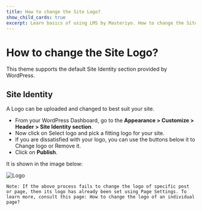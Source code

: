 ---
title: How to change the Site Logo?
show_child_cards: true
excerpt: Learn basics of using LMS by Masteriyo. How to change the Site Logo
---

# How to change the Site Logo?

This theme supports the default Site Identity section provided by WordPress.

## Site Identity

A Logo can be uploaded and changed to best suit your site.

- From your WordPress Dashboard, go to the **Appearance > Customize > Header > Site Identity section**.
- Now click on Select logo and pick a fitting logo for your site.
- If you are dissatisfied with your logo, you can use the buttons below it to Change logo or Remove it.
- Click on **Publish**.

It is shown in the image below:

![Logo](https://user-images.githubusercontent.com/109593521/183403298-4f14cc24-8462-41b9-a888-f3fae1d17996.png)

```
Note: If the above process fails to change the logo of specific post or page, then its logo has already been set using Page Settings. To learn more, consult this page: How to change the logo of an individual page?
```
